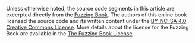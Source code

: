 ::: {.callout-note appearance="minimal" title="Reference" collapse="false"}

Unless otherwise noted, the source code segments in this article are excerpted
directly from the [Fuzzing Book](https://www.fuzzingbook.org/). The authors of
this online book licensed the source code and its written content under the
[BY-NC-SA 4.0 Creative Commons License](https://creativecommons.org/licenses/by-nc-sa/4.0/).
More details about the license for the Fuzzing Book are available in the [The
Fuzzing Book
License](https://github.com/uds-se/fuzzingbook/blob/master/LICENSE.md).

:::
